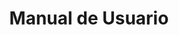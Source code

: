 ---
title: Manual de Usuario
description: Bienvenido al manual de usuario que proporciona una guía completa para la generación de facturas.
template: splash

hero:
  title: 'Manual de usuario'
  tagline: Comienza a generar facturas en tu negocio.
  image:
    alt: A glittering, brightly colored logo
    file: ../../assets/factured.png
  actions:
    - text: Comenzar
      link: mainPage
      icon: right-arrow
      variant: secondary
next: false
---